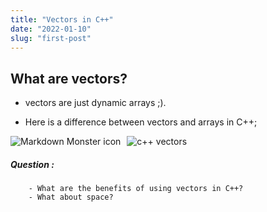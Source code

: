 ```yaml
---
title: "Vectors in C++"
date: "2022-01-10"
slug: "first-post"
---
```


## What are vectors?
- vectors are just dynamic arrays ;). 

- Here is a difference between vectors and arrays in C++;

![c++ vectors](../images/Screenshot%20from%202023-01-11%2016-37-30.png)
<img src="../images/Screenshot%20from%202023-01-11%2016-37-30.png"
     alt="Markdown Monster icon"
     style="float: left; margin-right: 10px;" />
##### Question :
        - What are the benefits of using vectors in C++?
        - What about space?

